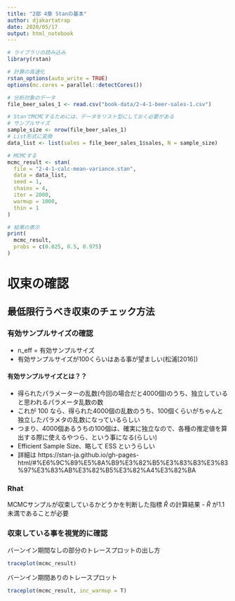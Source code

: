 ```yaml
---
title: "2部 4章 Stanの基本"
author: djakartatrap
date: 2020/05/17
output: html_notebook
---
```


```r
# ライブラリの読み込み
library(rstan)

# 計算の高速化
rstan_options(auto_write = TRUE)
options(mc.cores = parallel::detectCores())

# 分析対象のデータ
file_beer_sales_1 <- read.csv("book-data/2-4-1-beer-sales-1.csv")

# StanでMCMCするためには、データをリスト型にしておく必要がある
# サンプルサイズ
sample_size <- nrow(file_beer_sales_1)
# List形式に変換
data_list <- list(sales = file_beer_sales_1$sales, N = sample_size)

# MCMCする
mcmc_result <- stan(
  file = "2-4-1-calc-mean-variance.stan",
  data = data_list,
  seed = 1,
  chains = 4,
  iter = 2000,
  warmup = 1000,
  thin = 1
)

# 結果の表示
print(
  mcmc_result,
  probs = c(0.025, 0.5, 0.975)
)
```

# 収束の確認

## 最低限行うべき収束のチェック方法

### 有効サンプルサイズの確認
-  n_eff = 有効サンプルサイズ
- 有効サンプルサイズが100くらいはある事が望ましい(松浦[2016])

#### 有効サンプルサイズとは？？
- 得られたパラメーターの乱数(今回の場合だと4000個)のうち、独立していると思われるパラメータ乱数の数
- これが 100 なら、得られた4000個の乱数のうち、100個くらいがちゃんと独立したパラメタの乱数になっているらしい
- つまり、4000個あるうちの100個は、確実に独立なので、各種の推定値を算出する際に使えるやつら、という事になる(らしい)
- Efficient Sample Size、略して ESS というらしい
- 詳細は https://stan-ja.github.io/gh-pages-html/#%E6%9C%89%E5%8A%B9%E3%82%B5%E3%83%B3%E3%83%97%E3%83%AB%E3%82%B5%E3%82%A4%E3%82%BA

### Rhat
MCMCサンプルが収束しているかどうかを判断した指標 $\hat{R}$ の計算結果
- $\hat{R}$ が1.1未満であることが必要

### 収束している事を視覚的に確認
バーンイン期間なしの部分のトレースプロットの出し方
```r
traceplot(mcmc_result)
````

バーンイン期間ありのトレースプロット
```r
traceplot(mcmc_result, inc_warmup = T)
```
